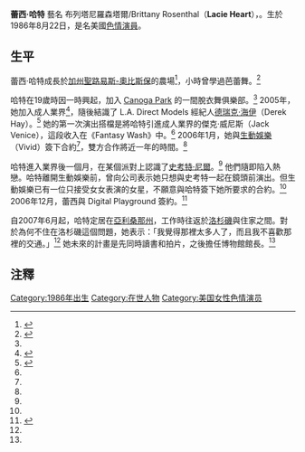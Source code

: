 {{Link style|time=2015-12-11T07:12:02+00:00}}
{{Adult bio
| name            = 蕾西·哈特
| gender          = female
| image           = [[File:Lacie_Heart,_January_2007_1.JPG|200px]]
| caption         = 
| birth           = {{birth date and age|1986|8|22}}
| location        = {{US}}[[加州|加州]][[聖塔芭芭拉_(加利福尼亞州)|聖塔芭芭拉]]
| birthname       = Brittany Rosenthal
| spouse          = 
| death           = 
| height          = {{height|ft=5|in=6}}
| weight          = 
| measurements    = 34B-27-32<ref name="rogreview">{{cite web|url=http://www.rogreviews.com/interviews/lacie_heart_07.asp?|title=Lacie Heart Interview|accessdate=2007-04-29|author=Rog|year=2007|publisher=rogreviews.com|archive-date=2007-04-17|archive-url=https://web.archive.org/web/20070417081934/http://www.rogreviews.com/interviews/lacie_heart_07.asp|dead-url=yes}}</ref>
| measureispenis  = no 
| shoe size       = 
| eye color       = 綠色
| hair color      = 金色
| skin color      = 
| blood           = 
| ethnicity       = 
| alias           = 
| orientation     = 
| number of films = 
| homepage        = 
| iafd            = LacieHeart
| egafd           = 
| bgafd           = 
| imdb            = 2130321
| afdb            = 39012
| eurobabeindex   = 
| spelling        = US <!-- for color instead of colour -->
}}
'''蕾西·哈特''' 藝名 布列塔尼羅森塔爾/Brittany Rosenthal（'''Lacie Heart'''），{{Fact|原名 Brittany Rosenthal}}。生於1986年8月22日，是名美國[[色情演員|色情演員]]。

==生平==
蕾西·哈特成長於[[加州|加州]][[聖路易斯-奧比斯保|聖路易斯-奧比斯保]]的農場<ref name="eros">{{cite web|url=http://www.eros-zine.com/articles/2007-03-20/lacie_heart/|title=Sexy Spread: Lacie Heart|accessdate=2007-06-15|author=Johnny Homicide|date=2007-03-20|publisher=Eros Zine|archive-date=2007-09-28|archive-url=https://web.archive.org/web/20070928084136/http://www.eros-zine.com/articles/2007-03-20/lacie_heart/|dead-url=no}}</ref>，小時曾學過芭蕾舞。<ref name="ladn">{{cite web|url=http://www.dailynews.com/ci_6086274|title=The Valley Exposed: Lacey Hart's double life|accessdate=2007-06-15|author=Brent Hopkins|date=2007-06-07|publisher=《[[洛杉磯日報|洛杉磯日報]]》|deadurl=yes|archiveurl=https://web.archive.org/web/20070622172322/http://www.dailynews.com/ci_6086274|archivedate=2007-06-22}}</ref>

哈特在19歲時因一時興起，加入 [[:en:Canoga_Park|Canoga Park]] 的一間脫衣舞俱樂部。<ref name="ladn"/> 2005年，她加入成人業界<ref name="pornvalley">{{cite web|url=http://www.pornvalleynews.com/home/archives/2005/12/lacie_heart_int.html|title=Lacie Heart Interview|accessdate=2007-06-15|author=Ray|date=2005-12-04|publisher=pornvalleynews.com|archive-date=2007-07-07|archive-url=https://web.archive.org/web/20070707002846/http://www.pornvalleynews.com/home/archives/2005/12/lacie_heart_int.html|dead-url=no}}</ref>，隨後結識了 L.A. Direct Models 經紀人[[德瑞克·海伊|德瑞克·海伊]]（Derek Hay）。<ref name="diamonds">{{cite web|url=http://xbiz.com/article_piece.php?cat=43&id=14096|title=Diamonds In The Buff|accessdate=2007-06-15|author=Zoe Ziegfield|date=2006-03-27|publisher=XBiz|deadurl=yes|archiveurl=https://web.archive.org/web/20060427143045/http://xbiz.com/article_piece.php?cat=43&id=14096|archivedate=2006-04-27}}</ref> 她的第一次演出搭檔是將哈特引進成人業界的傑克·威尼斯（Jack Venice），這段收入在《Fantasy Wash》中。<ref name="rogreview"/> 2006年1月，她與[[生動娛樂|生動娛樂]]（Vivid）簽下合約<ref name="diamonds"/>，雙方合作將近一年的時間。<ref name="eros"/>

哈特進入業界後一個月，在某個派對上認識了[[史考特·尼爾|史考特·尼爾]]。<ref name="rogreview"/> 他們隨即陷入熱戀。哈特離開生動娛樂前，曾向公司表示她只想與史考特一起在鏡頭前演出。但生動娛樂已有一位只接受女女表演的女星，不願意與哈特簽下她所要求的合約。<ref name="eros"/> 2006年12月，蕾西與 Digital Playground 簽約。<ref>{{cite web|url=http://xbiz.com/news_piece.php?id=18824|title=Digital Playground Signs Lacie Heart|accessdate=2007-06-15|author=Steve Javors|date=2006-12-29|publisher=XBiz.com}}{{dead link|date=十月 2017 |bot=InternetArchiveBot }}</ref>

自2007年6月起，哈特定居在[[亞利桑那州|亞利桑那州]]，工作時往返於[[洛杉磯|洛杉磯]]與住家之間。對於為何不住在洛杉磯這個問題，她表示：「我覺得那裡太多人了，而且我不喜歡那裡的交通。」<ref name="eros"/> 她未來的計畫是先同時讀書和拍片，之後擔任博物館館長。<ref name="ladn"/>

==注釋==
{{reflist}}

{{DEFAULTSORT:Heart, Lacie}}
[[Category:1986年出生|Category:1986年出生]]
[[Category:在世人物|Category:在世人物]]
[[Category:美国女性色情演员|Category:美国女性色情演员]]